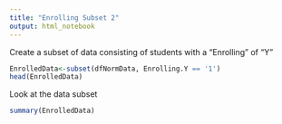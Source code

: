 ```yaml
---
title: "Enrolling Subset 2"
output: html_notebook
---
```



Create a subset of data consisting of students with a "Enrolling" of "Y"
```r
EnrolledData<-subset(dfNormData, Enrolling.Y == '1')
head(EnrolledData)
```
Look at the data subset
```r
summary(EnrolledData)
```